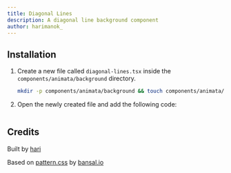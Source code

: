 ```yaml
---
title: Diagonal Lines
description: A diagonal line background component
author: harimanok_
---
```


<ComponentPreview name="background-diagonal-lines--docs" />

## Installation

1. Create a new file called `diagonal-lines.tsx` inside the `components/animata/background` directory.

   ```bash
   mkdir -p components/animata/background && touch components/animata/background/diagonal-lines.tsx
   ```

2. Open the newly created file and add the following code:

   ```jsx file=<rootDir>/animata/background/diagonal-lines.tsx

   ```

## Credits

Built by [hari](https://github.com/hari)

Based on [pattern.css](https://bansal.io/pattern-css) by [bansal.io](https://bansal.io/)
